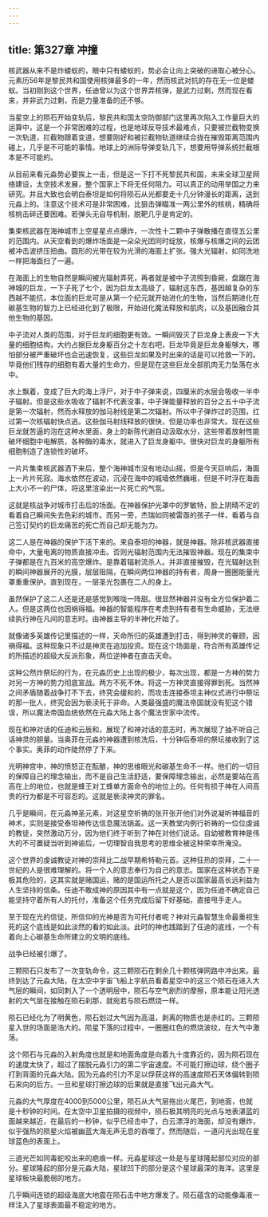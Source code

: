 ```yaml
---
---
---
```

title: 第327章 冲撞
---



核武器从来不是炸蝼蚁的，眼中只有蝼蚁的，势必会让向上突破的进取心被分心。元素历56年是黎民共和国使用核弹最多的一年，然而核武对抗的存在无一位是蝼蚁。当初刚到这个世界，任迪曾以为这个世界弄核弹，是武力过剩，然而现在看来，并非武力过剩，而是力量准备的还不够。

当星空上的陨石开始变轨后，黎民共和国太空防御部门这里再次陷入工作量巨大的运算中，这是一个非常困难的过程，也是地球反导技术最难点，只要被拦截物变换一次轨道，拦截物跟着变道，想要刚好和被拦截物轨道继续合拢在摧毁距离范围内碰上，几乎是不可能的事情。地球上的洲际导弹变轨几下，想要用导弹系统拦截根本是不可能的。

从目前来看元淼势必要挨上一击，但是这一下打不死黎民共和国，未来全球卫星网络建设，太空技术发展，整个国家上下将无任何阻力。可以真正的动用举国之力来研究。并且大致也会明白泰坦是如何将陨石从光都要走十几分钟漫长的距离，送到元淼上的。注意这个技术可是非常困难，比狙击弹瞄准一两公里外的核桃，精确将核桃击碎还要困难。若弹头无自导机制，脱靶几乎是肯定的。

集束核武器在海神城市上空星星点点爆炸，一次性十二颗中子弹散播在直径五公里的范围内。从天空看到的爆炸场面是一朵朵光团同时绽放，核爆与核爆之间的云团被冲击波挤压扭曲。圆形的光带在较为光滑的海面上扩张。强大光辐射，如同洗地一样把海面扫了一遍。

在海面上的生物自然是瞬间被光辐射弄死，再者就是被中子流照到昏厥，盘踞在海神城的巨龙，一下子死了七个，因为巨龙太高级了，辐射这东西，基因越复杂的东西越不能抗，本位面的巨龙可是从第一个纪元就开始进化的生物，当然后期进化在碳基生物的智力上已经进化到了极限，开始进化魔法释放和肌肉，以及基因融合其他生物的基因。

中子流对人类的范围，对于巨龙的细胞更有效。一瞬间毁灭了巨龙身上表皮一下大量的细胞结构，大约占据巨龙身躯百分之十左右吧，巨龙毕竟是巨龙身躯够大，哪怕部分被严重破坏也会迅速恢复，这些巨龙如果及时出来的话是可以抢救一下的。毕竟他们残存的细胞有着大量的生命力，但是现在这些巨龙全部肌肉无力坠落在水中。

水上飘着，变成了巨大的海上浮尸，对于中子弹来说，四厘米的水层会吸收一半中子辐射。但是这些水吸收了辐射不代表没事，中子弹能量释放的百分之五十中子流是第一次辐射，然而水释放的伽马射线是第二次辐射。所以中子弹炸过的范围，扛过第一次核辐射快点逃。这些伽马射线释放的很快，但是功率也非常大。现在这些巨龙就苦逼的泡在这种水里面，身上的新陈代谢自动汲取水分，这些带着放射性能破坏细胞中电解质，各种酶的毒水，就进入了巨龙身躯中。很快对巨龙的身躯所有细胞制造了连锁性的破坏。

一片片集束核武器洒下来后，整个海神城市没有地动山摇，但是今天巨响后，海面上一片片死寂。海水依然在波动，沉浸在海中的城墙依然巍峨，但是不时浮在海面上大小不一的尸体，将这里渲染出一片死亡的气氛。

这就是核战争对城市打击后的场面。在神器保护光罩中的罗敏特，脸上阴晴不定的看着自己瞬间失去色彩的城市。而另一旁，杰瑞如同被雷亟的孩子一样，看着与自己签订契约的巨龙痛苦的死亡而自己却无能为力。

这二人是在神器的保护下活下来的。来自泰坦的神器，就是神器。除非核武器直接命中，大量电离的物质直接冲击。否则光辐射范围内无法摧毁神器。现在的集束中子弹都是在九百米的高空爆炸。是靠着辐射流杀人。并非直接摧毁，在光辐射达到的瞬间神器展开的光膜，层层阻隔，在瞬间两位神器的持有者，周身一圈圈能量光罩重重保护。直到现在，一层圣光包裹在二人的身上。

虽然保护了这二人还是还是感觉到喉咙一阵甜。很显然神器并没有全方位保护着二人。但是这两位也因祸得福。神器的智能程序在考虑到持有者有生命威胁，无法继续执行神在凡间的意志时。由神器主导的半神化开始了。

就像诸多英雄传记里描述的一样，天命所归的英雄遭到打击，得到神灵的眷顾，因祸得福。这种现象只不过是神灵在追加投资。现在这个场面是，符合所有英雄传记的所描述的超级大反派形象，两位逆神者在直击天命。

这种公然炸祭坛的行为，在元淼历史上出现的极少，每次出现，都是一方神的势力对另一方神的势力彻底宣战。两方不死不休。将这一方神灵直接得罪到死。当然神之间矛盾随着战争打不下去，终究会缓和的，而攻击连接泰坦主神仪式进行中祭坛的那一批人，终究会因为亵渎死于非命。人类最强盛的魔法帝国就没有犯这个错误，所以魔法帝国血统依然在元淼大陆上各个魔法世家中流传。

现在和神对话的任迪和云辰和，展现了和神对话的意志时，再次展现了抽不听自己话神灵的胆量。当奥菲在元淼的神器遭到核洗后，十分钟后泰坦的祭坛接收到了这个事实。奥菲的动作陡然停了下来。

光明神宫中，神的愤怒正在酝酿，神的思维眼光和碳基生命不一样。他们的一切目的保障自己的理念输出，而不是自己生活舒适，要保障理念输出，必然是要站在高高在上的地位，也就是蜂王对工蜂单方面命令的地位上的。任何有损于神在人间高贵的行为都是不可容忍的。这就是亵渎神灵的罪名。

几乎是瞬间，在元淼神圣元素，对这星空祈祷的张开张开他们对外说凝听神福音的神术，实则是接受泰坦神传达信息魔法锅盖。这一天教堂内例行祈祷的一位位虔诚的教徒，突然激动万分，因为他们终于听到了神在对他们说话。自幼被教育神是伟大的不可置疑当听到神谕后，一切理智自我思考的思维全被这种荣幸所淹没。

这个世界的虔诚教徒对神的崇拜比二战早期希特勒元首。这种狂热的崇拜，二十一世纪的人是很难理解的。将一个人的意志奉行为自己的意志。国家在这种状态下是极其危险的，这其实就是赌国运，赌的是国运所托之人是否以国家最高长远利益为人生坚持的信条。任迪不敢成神的原因其中有一点就是这个，因为任迪不确定自己能坚持守着所有人的托付，准备这个任务完成后留下好基础，直接甩手走人。

至于现在光的信徒，所信仰的光神是否为可托付者呢？神对元淼智慧生命最重视生死的这个底线是如此淡然的看的如此淡。此时的神也践踏到了任迪的底线，一个有着向上心碳基生命所建立的文明的底线。

战争已经被引爆了。

三颗陨石只发布了一次变轨命令，这三颗陨石在剩余几十颗核弹网路中冲出来。最终到达了元淼大陆，在太空中宇宙飞船上宇航员看着星空中的这三个陨石在进入大气层的瞬间，如同刺入了一个透明层中，陨石与空气剧烈的摩擦，原本能让阳光透射的大气层在接触在陨石刹那，就宛若与陨石燃烧一样。

陨石已经化为了明黄色，陨石划过大气因为高温，剥离的物质也是赤红的。三颗陨星入世的场面是浩大的。陨星下落的过程中，一圈圈红色的燃烧波纹，在大气中激荡。

这个陨石与元淼的入射角度也就是和地面角度是向着九十度靠近的，因为陨石现在的速度太快了，超过了摆脱元淼引力的第二宇宙速度。不可能打擦边球，绕个圈子打到背面的元淼大陆。因为元淼的引力不足以俘获这样的高速度陨石天体偏转到陨石来向的后方。一旦和星球打擦边球的后果就是直接飞出元淼大气。

元淼的大气厚度在4000到5000公里，陨石从大气层拖出火尾巴，到地面，也就是十秒钟的时间。在太空中卫星拍摄的视频中，陨石极其明亮的光点与地表湛蓝的面越来越近，在最后的一秒钟，似乎已经击中了，白云漂浮的海面，却没有爆炸，似乎强热的陨星火焰被幽蓝大海无声无息的吞噬了。然而随后，一道闪光出现在星球蓝色的表面上。

三道光芒如同毒蛇咬出来的疤痕一样。元淼星球这一处是与星球隆起部位对应的部分。星球隆起的部分是元淼大陆，星球凹下的部分是这个星球最深的海洋。这里是星球板块最脆弱的地方。

几乎瞬间连锁的超级海底大地震在陨石击中地方爆发了。陨石蕴含的动能像毒液一样注入了星球表面最不稳定的地方。